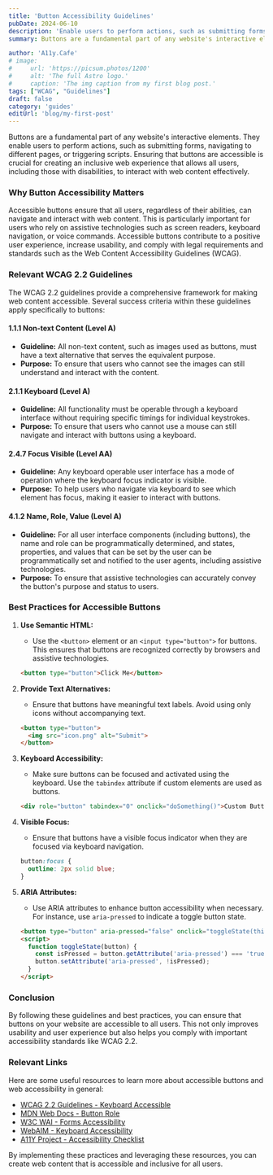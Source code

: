 ```yaml
---
title: 'Button Accessibility Guidelines'
pubDate: 2024-06-10
description: 'Enable users to perform actions, such as submitting forms, navigating to different pages, or triggering scripts.'
summary: Buttons are a fundamental part of any website's interactive elements. They enable users to perform actions, such as submitting forms, navigating to different pages, or triggering scripts. Ensuring that buttons are accessible is crucial for creating an inclusive web experience that allows all users, including those with disabilities, to interact with web content effectively.

author: 'A11y.Cafe'
# image:
#     url: 'https://picsum.photos/1200'
#     alt: 'The full Astro logo.'
#     caption: 'The img caption from my first blog post.'
tags: ["WCAG", "Guidelines"]
draft: false
category: 'guides'
editUrl: 'blog/my-first-post'
---
```



 

Buttons are a fundamental part of any website's interactive elements. They enable users to perform actions, such as submitting forms, navigating to different pages, or triggering scripts. Ensuring that buttons are accessible is crucial for creating an inclusive web experience that allows all users, including those with disabilities, to interact with web content effectively.

### Why Button Accessibility Matters

Accessible buttons ensure that all users, regardless of their abilities, can navigate and interact with web content. This is particularly important for users who rely on assistive technologies such as screen readers, keyboard navigation, or voice commands. Accessible buttons contribute to a positive user experience, increase usability, and comply with legal requirements and standards such as the Web Content Accessibility Guidelines (WCAG).

### Relevant WCAG 2.2 Guidelines

The WCAG 2.2 guidelines provide a comprehensive framework for making web content accessible. Several success criteria within these guidelines apply specifically to buttons:

#### 1.1.1 Non-text Content (Level A)
- **Guideline:** All non-text content, such as images used as buttons, must have a text alternative that serves the equivalent purpose.
- **Purpose:** To ensure that users who cannot see the images can still understand and interact with the content.

#### 2.1.1 Keyboard (Level A)
- **Guideline:** All functionality must be operable through a keyboard interface without requiring specific timings for individual keystrokes.
- **Purpose:** To ensure that users who cannot use a mouse can still navigate and interact with buttons using a keyboard.

#### 2.4.7 Focus Visible (Level AA)
- **Guideline:** Any keyboard operable user interface has a mode of operation where the keyboard focus indicator is visible.
- **Purpose:** To help users who navigate via keyboard to see which element has focus, making it easier to interact with buttons.

#### 4.1.2 Name, Role, Value (Level A)
- **Guideline:** For all user interface components (including buttons), the name and role can be programmatically determined, and states, properties, and values that can be set by the user can be programmatically set and notified to the user agents, including assistive technologies.
- **Purpose:** To ensure that assistive technologies can accurately convey the button's purpose and status to users.

### Best Practices for Accessible Buttons

1. **Use Semantic HTML:**
   - Use the `<button>` element or an `<input type="button">` for buttons. This ensures that buttons are recognized correctly by browsers and assistive technologies.

   ```html
   <button type="button">Click Me</button>
   ```

2. **Provide Text Alternatives:**
   - Ensure that buttons have meaningful text labels. Avoid using only icons without accompanying text.

   ```html
   <button type="button">
     <img src="icon.png" alt="Submit">
   </button>
   ```

3. **Keyboard Accessibility:**
   - Make sure buttons can be focused and activated using the keyboard. Use the `tabindex` attribute if custom elements are used as buttons.

   ```html
   <div role="button" tabindex="0" onclick="doSomething()">Custom Button</div>
   ```

4. **Visible Focus:**
   - Ensure that buttons have a visible focus indicator when they are focused via keyboard navigation.

   ```css
   button:focus {
     outline: 2px solid blue;
   }
   ```

5. **ARIA Attributes:**
   - Use ARIA attributes to enhance button accessibility when necessary. For instance, use `aria-pressed` to indicate a toggle button state.

   ```html
   <button type="button" aria-pressed="false" onclick="toggleState(this)">Toggle</button>
   <script>
     function toggleState(button) {
       const isPressed = button.getAttribute('aria-pressed') === 'true';
       button.setAttribute('aria-pressed', !isPressed);
     }
   </script>
   ```

### Conclusion

By following these guidelines and best practices, you can ensure that buttons on your website are accessible to all users. This not only improves usability and user experience but also helps you comply with important accessibility standards like WCAG 2.2.

### Relevant Links

Here are some useful resources to learn more about accessible buttons and web accessibility in general:

- <a href="https://www.w3.org/WAI/WCAG22/quickref/#keyboard" target="_blank">WCAG 2.2 Guidelines - Keyboard Accessible</a>
- <a href="https://developer.mozilla.org/en-US/docs/Web/Accessibility/ARIA/Roles/button_role" target="_blank">MDN Web Docs - Button Role</a>
- <a href="https://www.w3.org/WAI/tutorials/forms/" target="_blank">W3C WAI - Forms Accessibility</a>
- <a href="https://webaim.org/techniques/keyboard/" target="_blank">WebAIM - Keyboard Accessibility</a>
- <a href="https://a11yproject.com/checklist/" target="_blank">A11Y Project - Accessibility Checklist</a>

By implementing these practices and leveraging these resources, you can create web content that is accessible and inclusive for all users.